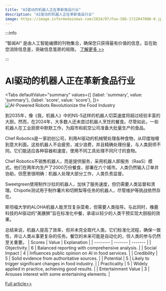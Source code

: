 ```yaml
---
title: "AI驱动的机器人正在革新食品行业"
description: "AI驱动的机器人正在革新食品行业"
image: https://image.informedainews.com/2024/07/Foo-S8G-1722047080-0.jpg
---
```



:::info

“智闻AI“ 是由人工智能编撰的刊物集合，确保您只获得最有价值的信息，旨在助您消除信息差，突破信息茧房的局限。  [了解更多 >>](/)

:::

# AI驱动的机器人正在革新食品行业


<Tabs
	defaultValue="summary"
	values={[
	{label: 'summary', value: 'summary'},
	{label: 'score', value: 'score'},
]}>
<TabItem value="summary">
<img
  src="https://image.informedainews.com/2024/07/Foo-S8G-1722047080-0.jpg"
  alt="AI-Powered Robots Revolutionize the Food Industry"
/>



到2035年，像《我，机器人》中的NS-5这样的机器人切菜速度将超过经验丰富的大厨。然而，在2024年，大多数人还未尝过机器人烹饪的餐食。尽管如此，一些机器人在工业厨房中默默工作，为超市和航空公司准备大批量生产的食品。

Chef Robotics是一家初创公司，利用AI驱动的机械臂处理各种食物，从印度咖喱到意大利面。这些机器人不会疲劳，减少浪费，并且精确处理份量，与人类厨师不同。它们能适应各种容器和速度，使用不同工具处理不同尺寸的食物。

Chef Robotics不销售机器人，而是提供服务，采用机器人即服务（RaaS）模式。他们在两年内生产了2000万份餐食，部署在六个城市。人类仍然输入订单并协助，但愿景很明确：机器人处理大部分工作，人类负责监督。

Sweetgreen使用制作沙拉的机器人，加快了服务速度，但仍需要人类监督和清理。Chipotle测试用于制作薯片和切鳄梨等任务的机器人，尽管维护等挑战依然存在。

斯坦福大学的ALOHA机器人能烹饪复杂菜肴，但需要人类指导。与此同时，橡鹿科技的AI驱动的“美膳狮”旨在标准化中餐，承诺以较少的人类干预实现大厨般的效果。

总结来说，机器人提高了效率，但并未完全取代人类。它们标准化流程，确保一致性，并让人类从事更复杂的任务。餐饮的未来可能是自动化的，但人类的参与仍然至关重要。
</TabItem>
<TabItem value="score">
	| Scores     | Value   | Explanation |
	| -------- | ------- | ------- |
	| Objectivity  | 6    | Balanced reporting with comprehensive analysis.    |
	| Social Impact | 4     | Influences public opinion on AI in food services.    |
	| Credibility    | 5    | Solid evidence from authoritative sources.    |
	| Potential    | 5    | Likely to trigger significant changes in food industry.    |
	| Practicality    | 5    | Widely applied in practice, achieving good results.    |
	| Entertainment Value    | 3    | Arouses interest with some entertaining elements.    |
</TabItem>
</Tabs>

[Full article>>](https://www.36kr.com/p/2878581742965381)
